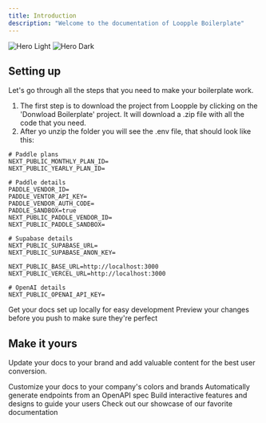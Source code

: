 ```yaml
---
title: Introduction
description: "Welcome to the documentation of Loopple Boilerplate"
---
```


<img
  className="block dark:hidden"
  src="/images/hero-light.svg"
  alt="Hero Light"
/>
<img
  className="hidden dark:block"
  src="/images/hero-dark.svg"
  alt="Hero Dark"
/>

## Setting up

Let's go through all the steps that you need to make your boilerplate work.

1. The first step is to download the project from Loopple by clicking on the 'Donwload Boilerplate' project. It will
   download a .zip file with all the code that you need.
2. After yo unzip the folder you will see the .env file, that should look like this:

```
# Paddle plans
NEXT_PUBLIC_MONTHLY_PLAN_ID=
NEXT_PUBLIC_YEARLY_PLAN_ID=

# Paddle details
PADDLE_VENDOR_ID=
PADDLE_VENTOR_API_KEY=
PADDLE_VENDOR_AUTH_CODE=
PADDLE_SANDBOX=true
NEXT_PUBLIC_PADDLE_VENDOR_ID=
NEXT_PUBLIC_PADDLE_SANDBOX=

# Supabase details
NEXT_PUBLIC_SUPABASE_URL=
NEXT_PUBLIC_SUPABASE_ANON_KEY=

NEXT_PUBLIC_BASE_URL=http://localhost:3000
NEXT_PUBLIC_VERCEL_URL=http://localhost:3000

# OpenAI details
NEXT_PUBLIC_OPENAI_API_KEY=
```

   <CardGroup cols={2}>
     <Card
       title="Edit Your Docs"
       icon="pen-to-square"
       href="https://mintlify.com/docs/quickstart"
     >
       Get your docs set up locally for easy development
     </Card>
     <Card
       title="Preview Changes"
       icon="image"
       href="https://mintlify.com/docs/development"
     >
       Preview your changes before you push to make sure they're perfect
     </Card>
   </CardGroup>

## Make it yours

Update your docs to your brand and add valuable content for the best user conversion.

<CardGroup cols={2}>
  <Card
    title="Customize Style"
    icon="palette"
    href="https://mintlify.com/docs/settings/global"
  >
    Customize your docs to your company's colors and brands
  </Card>
  <Card
    title="Reference APIs"
    icon="code"
    href="https://mintlify.com/docs/api-playground/openapi"
  >
    Automatically generate endpoints from an OpenAPI spec
  </Card>
  <Card
    title="Add Components"
    icon="screwdriver-wrench"
    href="https://mintlify.com/docs/components/accordion"
  >
    Build interactive features and designs to guide your users
  </Card>
  <Card
    title="Get Inspiration"
    icon="stars"
    href="https://mintlify.com/customers"
  >
    Check out our showcase of our favorite documentation
  </Card>
</CardGroup>
